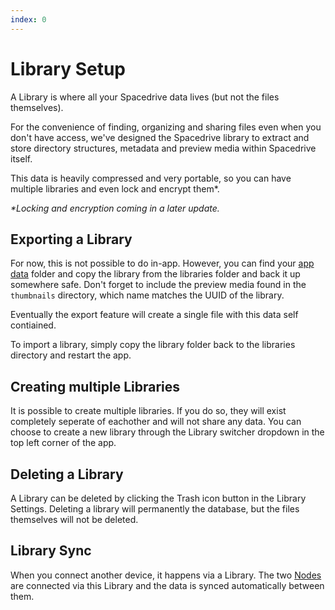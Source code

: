 ```yaml
---
index: 0
---
```


# Library Setup

A Library is where all your Spacedrive data lives (but not the files themselves).

For the convenience of finding, organizing and sharing files even when you don't have access, we've designed the Spacedrive library to extract and store directory structures, metadata and preview media within Spacedrive itself.

This data is heavily compressed and very portable, so you can have multiple libraries and even lock and encrypt them\*.

_\*Locking and encryption coming in a later update._

## Exporting a Library

For now, this is not possible to do in-app. However, you can find your [app data](/docs/product/getting-started/setup#app-data) folder and copy the library from the libraries folder and back it up somewhere safe. Don't forget to include the preview media found in the `thumbnails` directory, which name matches the UUID of the library.

Eventually the export feature will create a single file with this data self contiained.

To import a library, simply copy the library folder back to the libraries directory and restart the app.

## Creating multiple Libraries

It is possible to create multiple libraries. If you do so, they will exist completely seperate of eachother and will not share any data. You can choose to create a new library through the Library switcher dropdown in the top left corner of the app.

## Deleting a Library

A Library can be deleted by clicking the Trash icon button in the Library Settings. Deleting a library will permanently the database, but the files themselves will not be deleted.

## Library Sync

<Notice type="warning" text="This feature is currently in testing and will be released soon." />

When you connect another device, it happens via a Library. The two [Nodes]() are connected via this Library and the data is synced automatically between them.
